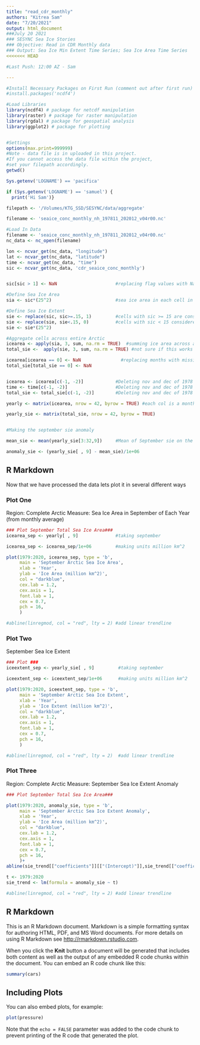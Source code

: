 ```yaml
---
title: "read_cdr_monthly"
authors: "Kitrea Sam"
date: "7/20/2021"
output: html_document
###July 20 2021
### SESYNC Sea Ice Stories
### Objective: Read in CDR Monthly data
### Output: Sea Ice Min Extent Time Series; Sea Ice Area Time Series
<<<<<<< HEAD

#Last Push: 12:00 AZ - Sam 

---
```


```r
#Install Necessary Packages on First Run (comment out after first run)
#install.packages('ncdf4')

#Load Libraries
library(ncdf4) # package for netcdf manipulation
library(raster) # package for raster manipulation
library(rgdal) # package for geospatial analysis
library(ggplot2) # package for plotting


#Settings
options(max.print=999999)
#Note - data file is in uploaded in this project.
#If you cannot access the data file within the project,
#set your filepath accordingly. 
getwd()

Sys.getenv('LOGNAME') == 'pacifica'

if (Sys.getenv('LOGNAME') == 'samuel') {
  print('Hi Sam')}

filepath <- '/Volumes/KTG_SSD/SESYNC/data/aggregate'

filename <- 'seaice_conc_monthly_nh_197811_202012_v04r00.nc'

#Load In Data
filename <- 'seaice_conc_monthly_nh_197811_202012_v04r00.nc'
nc_data <- nc_open(filename)

lon <- ncvar_get(nc_data, "longitude")
lat <- ncvar_get(nc_data, "latitude")
time <- ncvar_get(nc_data, "time")
sic <- ncvar_get(nc_data, 'cdr_seaice_conc_monthly')


sic[sic > 1] <- NaN                      #replacing flag values with NaNs

#Define Sea Ice Area
sia <- sic*(25^2)                        #sea ice area in each cell in km^2

#Define Sea Ice Extent
sie <- replace(sic, sic>=.15, 1)         #cells with sic >= 15 are considered ice-covered
sie <- replace(sie, sie<.15, 0)          #cells with sic < 15 considered ice-free
sie <- sie*(25^2)

#Aggregate cells across entire Arctic
icearea <- apply(sia, 3, sum, na.rm = TRUE)  #summing ice area across all pixels per month
total_sie <-  apply(sie, 3, sum, na.rm = TRUE) #not sure if this works yet

icearea[icearea == 0] <- NaN               #replacing months with missing data with NaNs
total_sie[total_sie == 0] <- NaN   


icearea <- icearea[c(-1, -2)]            #Deleting nov and dec of 1978
time <- time[c(-1, -2)]                  #Deleting nov and dec of 1978
total_sie <- total_sie[c(-1, -2)]        #Deleting nov and dec of 1978

yearly <- matrix(icearea, nrow = 42, byrow = TRUE) #each col is a month; rows are years

yearly_sie <- matrix(total_sie, nrow = 42, byrow = TRUE)


#Making the september sie anomaly

mean_sie <- mean(yearly_sie[3:32,9])     #Mean of September sie on the 1981-2010 period

anomaly_sie <- (yearly_sie[ , 9] - mean_sie)/1e+06

```

## R Markdown
Now that we have processed the data lets plot it in several different ways

### Plot One
Region: Complete Arctic
Measure: Sea Ice Area in September of Each Year (from monthly average)
```r

### Plot September Total Sea Ice Area###
icearea_sep <- yearly[ , 9]              #taking september

icearea_sep <- icearea_sep/1e+06         #making units million km^2

plot(1979:2020, icearea_sep, type = 'b',
     main = 'September Arctic Sea Ice Area',
     xlab = 'Year',
     ylab = 'Ice Area (million km^2)',
     col = "darkblue",
     cex.lab = 1.2,
     cex.axis = 1, 
     font.lab = 1,
     cex = 0.7,
     pch = 16,
     )

#abline(linregmod, col = "red", lty = 2) #add linear trendline

```


### Plot Two
September Sea Ice Extent
```r

### Plot ###
iceextent_sep <- yearly_sie[ , 9]         #taking september

iceextent_sep <- iceextent_sep/1e+06      #making units million km^2

plot(1979:2020, iceextent_sep, type = 'b',
     main = 'September Arctic Sea Ice Extent',
     xlab = 'Year',
     ylab = 'Ice Extent (million km^2)',
     col = "darkblue",
     cex.lab = 1.2,
     cex.axis = 1, 
     font.lab = 1,
     cex = 0.7,
     pch = 16,
     )

#abline(linregmod, col = "red", lty = 2)  #add linear trendline

```
### Plot Three
Region: Complete Arctic
Measure: September Sea Ice Extent Anomaly
```r

### Plot September Total Sea Ice Area###

plot(1979:2020, anomaly_sie, type = 'b',
     main = 'September Arctic Sea Ice Extent Anomaly',
     xlab = 'Year',
     ylab = 'Ice Area (million km^2)',
     col = "darkblue",
     cex.lab = 1.2,
     cex.axis = 1, 
     font.lab = 1,
     cex = 0.7,
     pch = 16,
     )+
abline(sie_trend[["coefficients"]][["(Intercept)"]],sie_trend[["coefficients"]][["t"]])

t <- 1979:2020
sie_trend <- lm(formula = anomaly_sie ~ t)

#abline(linregmod, col = "red", lty = 2) #add linear trendline

```


## R Markdown

This is an R Markdown document. Markdown is a simple formatting syntax for authoring HTML, PDF, and MS Word documents. For more details on using R Markdown see <http://rmarkdown.rstudio.com>.

When you click the **Knit** button a document will be generated that includes both content as well as the output of any embedded R code chunks within the document. You can embed an R code chunk like this:

```r
summary(cars)
```

## Including Plots

You can also embed plots, for example:

```r
plot(pressure)
```

Note that the `echo = FALSE` parameter was added to the code chunk to prevent printing of the R code that generated the plot.
